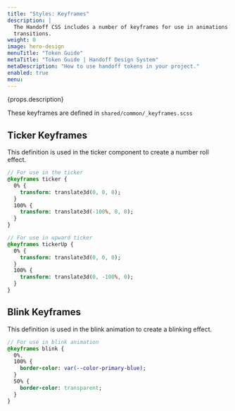 ```yaml
---
title: "Styles: Keyframes"
description: |
  The Handoff CSS includes a number of keyframes for use in animations and 
  transitions.
weight: 0
image: hero-design
menuTitle: "Token Guide"
metaTitle: "Token Guide | Handoff Design System"
metaDescription: "How to use handoff tokens in your project."
enabled: true
menu:
---
```



<Hero title={props.title} image={false}>
  <p>{props.description}</p>
</Hero>

These keyframes are defined in `shared/common/_keyframes.scss`

## Ticker Keyframes

This definition is used in the ticker component to create a number roll effect.

```sass title="Create a ticker animation"
// For use in the ticker
@keyframes ticker {
  0% {
    transform: translate3d(0, 0, 0);
  }
  100% {
    transform: translate3d(-100%, 0, 0);
  }
}

// For use in upward ticker
@keyframes tickerUp {
  0% {
    transform: translate3d(0, 0, 0);
  }
  100% {
    transform: translate3d(0, -100%, 0);
  }
}
```

## Blink Keyframes

This definition is used in the blink animation to create a blinking effect.

```sass title="Create a blinking animation"
// For use in blink animation
@keyframes blink {
  0%,
  100% {
    border-color: var(--color-primary-blue);
  }
  50% {
    border-color: transparent;
  }
}
```
